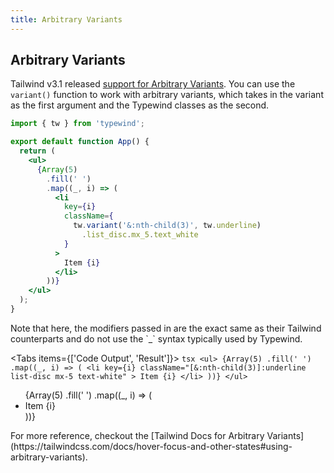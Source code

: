```yaml
---
title: Arbitrary Variants
---
```



## Arbitrary Variants
Tailwind v3.1 released [support for Arbitrary Variants](https://tailwindcss.com/docs/hover-focus-and-other-states#using-arbitrary-variants).
You can use the `variant()` function to work with arbitrary variants, which takes in the variant as the first argument and the Typewind classes as the second.

```jsx /text_['20px']/
import { tw } from 'typewind';

export default function App() {
  return (
    <ul>
      {Array(5)
        .fill(' ')
        .map((_, i) => (
          <li
            key={i}
            className={
              tw.variant('&:nth-child(3)', tw.underline)
                .list_disc.mx_5.text_white
            }
          >
            Item {i}
          </li>
        ))}
    </ul>
  );
}
```

<Callout type="info">
Note that here, the modifiers passed in are the exact same as their Tailwind counterparts and do not use the `_` syntax typically used by Typewind.
</Callout>

<Tabs items={['Code Output', 'Result']}>
  <Tab>
    ```tsx
    <ul>
      {Array(5)
        .fill(' ')
        .map((_, i) => (
          <li
            key={i}
            className="[&:nth-child(3)]:underline list-disc mx-5 text-white"
          >
            Item {i}
          </li>
        ))}
    </ul>
    ```
  </Tab>
  <Tab>
    <CodeOutput>
      <ul>
        {Array(5)
          .fill(' ')
          .map((_, i) => (
            <li
              key={i}
              className="[&:nth-child(3)]:underline list-disc mx-5 text-white"
            >
              Item {i}
            </li>
          ))}
      </ul>
    </CodeOutput>
  </Tab>
</Tabs>


<Callout type="info">
  For more reference, checkout the [Tailwind Docs for Arbitrary
  Variants](https://tailwindcss.com/docs/hover-focus-and-other-states#using-arbitrary-variants).
</Callout>
